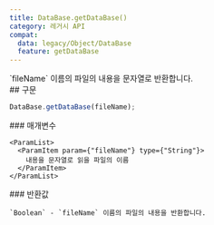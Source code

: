```yaml
---
title: DataBase.getDataBase()
category: 레거시 API
compat:
  data: legacy/Object/DataBase
  feature: getDataBase
---
```


<Section>
  `fileName` 이름의 파일의 내용을 문자열로 반환합니다.
</Section>
<Section>
  ## 구문

  ~~~js
  DataBase.getDataBase(fileName);
  ~~~

  <Section>
    ### 매개변수

    <ParamList>
      <ParamItem param={"fileName"} type={"String"}>
        내용을 문자열로 읽을 파일의 이름
      </ParamItem>
    </ParamList>
  </Section>
  <Section>
    ### 반환값

    `Boolean` - `fileName` 이름의 파일의 내용을 반환합니다.
  </Section>
</Section>